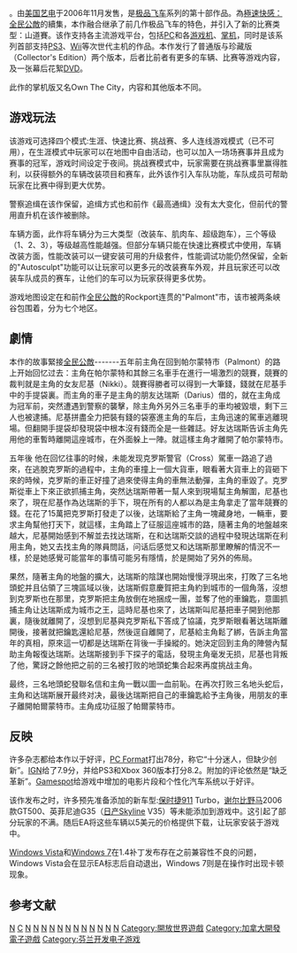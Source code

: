 {{noteTA
| G1=Games
| 1=zh-cn:极品飞车：生死卡本谷; zh-tw:極速快感：玩命山道;
}}
{{Infobox VG
| title= 極速快感：玩命山道
| image = File:Nfsc-cover.jpg
| caption=
| developer= [[EA_Black_Box|EA Black Box]]
| publisher= [[EA|EA]]
| distributor=
| designer=
| series= [[极品飞车系列|极品飞车系列]]
| engine=
| released='''Win'''、'''PS2'''、'''Xbox'''、'''X360'''、'''NGC'''、'''NDS'''、'''GBA'''{{vgrelease|NA|2006年10月31日}}'''PlayStation 3'''{{vgrelease|NA|2006年11月16日}}'''Wii'''{{vgrelease|NA|2006年11月19日}}'''Mac OS X'''{{vgrelease|NA|2007年8月17日<ref name="Mac OS X">{{cite web | title=EA Ships Four Games for the Mac | url=http://home.businesswire.com/portal/site/home/index.jsp?epi-content=NEWS_VIEW_POPUP_TYPE&newsId=20070817005520&ndmHsc=v2*A1187348400000*B1187413360000*DgroupByDate*J1*N1000837&newsLang=en&beanID=202776713&viewID=news_view_popup | access-date=2007-10-19 | archive-url=https://web.archive.org/web/20070930041556/http://home.businesswire.com/portal/site/home/index.jsp?epi-content=NEWS_VIEW_POPUP_TYPE&newsId=20070817005520&ndmHsc=v2*A1187348400000*B1187413360000*DgroupByDate*J1*N1000837&newsLang=en&beanID=202776713&viewID=news_view_popup | archive-date=2007-09-30 | dead-url=yes }}</ref>}}
| genre= [[竞速游戏|竞速]]
| modes= [[单人电子游戏|单人]]、[[多人电子游戏|多人]]
| platforms= {{spml|[[Microsoft_Windows|Windows]]|[[Mac_OS_X|Mac OS X]]|[[PlayStation_3|PlayStation 3]]|[[Xbox_360|Xbox 360]]|[[Wii|Wii]]|[[PlayStation_2|PlayStation 2]]|[[Xbox|Xbox]]|[[Nintendo_GameCube|Nintendo GameCube]]|[[PlayStation_Portable|PlayStation Portable]]|[[Game_Boy_Advance|Game Boy Advance]]|[[Nintendo_DS|Nintendo DS]]|[[手机|手机]]}}
}}

{{vgname|极品飞车：生死卡本谷|en=Need for Speed: Carbon|cn=极品飞车：生死卡本谷|tw=極速快感：玩命山道|aka=卡本峡谷}}。由[[美国|美国]][[艺电|艺电]]于2006年11月发售，是[[极品飞车|极品飞车]]系列的第十部作品。為[[極速快感：全民公敵|極速快感：全民公敵]]的續集，本作融合继承了前几作极品飞车的特色，并引入了新的比赛类型：山道賽。该作支持各主流游戏平台，包括[[个人电脑|PC]]和各[[游戏机|游戏机]]、[[掌机|掌机]]，同时是该系列首部支持[[PS3|PS3]]、[[Wii|Wii]]等次世代主机的作品。本作发行了普通版与珍藏版（Collector's Edition）两个版本，后者比前者有更多的车辆、比赛等游戏内容，及一张幕后花絮[[DVD|DVD]]。

此作的掌机版又名Own The City，内容和其他版本不同。

== 游戏玩法 ==
该游戏可选择四个模式:生涯、快速比赛、挑战赛、多人连线游戏模式（已不可用），在生涯模式中玩家可以在地图中自由活动，也可以加入一场场赛事并且成为赛事的冠军，游戏时间设定于夜间。挑战赛模式中，玩家需要在挑战赛事里赢得胜利，以获得额外的车辆改装项目和赛车，此外该作引入车队功能，车队成员可帮助玩家在比赛中得到更大优势。

警察追缉在该作保留，追缉方式也和前作《最高通缉》没有太大变化，但前代的警用直升机在该作被删除。

车辆方面，此作将车辆分为三大类型（改装车、肌肉车、超级跑车），三个等级（1、2、3），等级越高性能越强。但部分车辆只能在快速比赛模式中使用，车辆改装方面，性能改装可以一键安装可用的升级套件，性能调试功能仍然保留，全新的"Autosculpt"功能可以让玩家可以更多元的改装赛车外观，并且玩家还可以改装车队成员的赛车，让他们的车可以为玩家获得更多优势。

游戏地图设定在和前作[[極速快感：全民公敵|全民公敵]]的Rockport连贯的"Palmont"市，该市被两条峡谷包围着，分为七个地区。

==劇情==
本作的故事緊接[[極速快感：全民公敵|全民公敵]]-------五年前主角在回到帕尔蒙特市（Palmont）的路上开始回忆过去：主角在帕尔蒙特和其餘三名車手在進行一場激烈的競賽，競賽的裁判就是主角的女友尼基（Nikki）。競賽得勝者可以得到一大筆錢，錢就在尼基手中的手提袋裏。而主角的車子是主角的朋友达瑞斯（Darius）借的，就在主角成为冠军前，突然遭遇到警察的襲擊，除主角外另外三名車手的車均被毀壞，剩下三人也被逮捕。尼基拼盡全力把裝有錢的袋塞進主角的车后，主角迅速的駕車逃離現場。但翻開手提袋却發現袋中根本沒有錢而全是一些雜誌。好友达瑞斯告诉主角先用他的車暫時離開這座城市，在外面躲上一陣。就這樣主角才離開了帕尔蒙特市。

五年後 他在回忆往事的时候，未能发现克罗斯警官（Cross）駕車一路追了過來，在逃脫克罗斯的過程中，主角的車撞上一個大貨車，眼看著大貨車上的貨砸下來的時候，克罗斯的車正好撞了過來使得主角的車無法動彈，主角的車毀了。克罗斯從車上下來正欲抓捕主角，突然达瑞斯帶著一幫人來到現場幫主角解圍，尼基也來了，現在尼基作為达瑞斯的手下，現在所有的人都以為是主角拿走了當年競賽的錢。在花了15萬把克罗斯打發走了以後，达瑞斯給了主角一塊藏身地，一輛車，要求主角幫他打天下，就這樣，主角踏上了征服這座城市的路，隨著主角的地盤越來越大，尼基開始感到不解並去找达瑞斯，在和达瑞斯交談的過程中發現达瑞斯在利用主角，她又去找主角的隊員問話，问话后感觉又和达瑞斯那里瞭解的情況不一樣，於是她感覺可能當年的事情可能另有隱情，於是開始了另外的佈局。

果然，隨著主角的地盤的擴大，达瑞斯的陰謀也開始慢慢浮現出來，打敗了三名地頭蛇并且佔領了三塊區域以後，达瑞斯假意慶賀把主角約到城市的一個角落，沒想到克罗斯也在那里，克罗斯把主角放倒在地捆成一團，並奪了他的車鑰匙，意圖抓捕主角让达瑞斯成为城市之王，這時尼基也來了，达瑞斯叫尼基把車子開到他那裏，隨後就離開了，沒想到尼基與克罗斯私下答成了協議，克罗斯眼看著达瑞斯離開後，接著就把鑰匙還給尼基，然後逕自離開了，尼基給主角鬆了綁，告訴主角當年的真相，原來這一切都是达瑞斯在背後一手操縱的。她決定回到主角的陣營內幫助主角報復达瑞斯。达瑞斯接到手下探子的電話，發現主角毫发无损，尼基也背叛了他，驚訝之餘他把之前的三名被打败的地頭蛇集合起來再度挑战主角。

最终，三名地頭蛇發聯名信和主角一戰以圖一血前恥。在再次打败三名地头蛇后，主角和达瑞斯展开最终对决，最後达瑞斯把自己的車鑰匙給予主角後，用朋友的車子離開帕爾蒙特市。主角成功征服了帕爾蒙特市。

==反映==
{{Video game reviews
| GR = (PC) 78.47%<ref>{{cite web |url=http://www.gamerankings.com/pc/934371-need-for-speed-carbon/index.html |title=Aggregate score for PC at GameRankings |accessdate=2015-09-12 |archive-date=2013-06-24 |archive-url=https://www.webcitation.org/6HcUu6AJ9?url=http://www.gamerankings.com/pc/934371-need-for-speed-carbon/index.html |dead-url=no }}</ref><br />(X360) 77.51%<ref>{{cite web |url=http://www.gamerankings.com/xbox360/933691-need-for-speed-carbon/index.html |title=Aggregate score for Xbox 360 at GameRankings |accessdate=2015-09-12 |archive-date=2013-06-24 |archive-url=https://www.webcitation.org/6HcUura06?url=http://www.gamerankings.com/xbox360/933691-need-for-speed-carbon/index.html |dead-url=no }}</ref><br />(PS3) 76.26%<ref>{{cite web |url=http://www.gamerankings.com/ps3/932990-need-for-speed-carbon/index.html |title=Aggregate score for PlayStation 3 at GameRankings |accessdate=2015-09-12 |archive-date=2013-06-24 |archive-url=https://www.webcitation.org/6HcUvZRzf?url=http://www.gamerankings.com/ps3/932990-need-for-speed-carbon/index.html |dead-url=no }}</ref><br />(PS2) 75.04%<ref>{{cite web |url=http://www.gamerankings.com/ps2/933687-need-for-speed-carbon/index.html |title=Aggregate score for PlayStation 2 at GameRankings |accessdate=2015-09-12 |archive-date=2013-06-24 |archive-url=https://www.webcitation.org/6HcUwHQDt?url=http://www.gamerankings.com/ps2/933687-need-for-speed-carbon/index.html |dead-url=no }}</ref><br />(GC) 74.25%<ref>{{cite web |url=http://www.gamerankings.com/gamecube/933686-need-for-speed-carbon/index.html |title=Aggregate score for GameCube at GameRankings |accessdate=2015-09-12 |archive-date=2013-06-24 |archive-url=https://www.webcitation.org/6HcUwzBST?url=http://www.gamerankings.com/gamecube/933686-need-for-speed-carbon/index.html |dead-url=no }}</ref><br />(Xbox) 73.28%<ref>{{cite web |url=http://www.gamerankings.com/xbox/933690-need-for-speed-carbon/index.html |title=Aggregate score for Xbox at GameRankings |accessdate=2015-09-12 |archive-date=2013-06-24 |archive-url=https://www.webcitation.org/6HcUxh9x4?url=http://www.gamerankings.com/xbox/933690-need-for-speed-carbon/index.html |dead-url=no }}</ref><br />(PSP) 71.00%<ref>{{cite web |url=http://www.gamerankings.com/psp/933688-need-for-speed-carbon-own-the-city/index.html |title=Aggregate score for PlayStation Portable at GameRankings |access-date=2015-09-12 |archive-date=2019-12-09 |archive-url=https://web.archive.org/web/20191209015416/https://www.gamerankings.com/psp/933688-need-for-speed-carbon-own-the-city/index.html |dead-url=no }}</ref><br />(GBA) 69.33%<ref>{{cite web |url=http://www.gamerankings.com/gba/933685-need-for-speed-carbon-own-the-city/index.html |title=Aggregate score for Game Boy Advance at GameRankings |access-date=2015-09-12 |archive-date=2019-12-09 |archive-url=https://web.archive.org/web/20191209015338/https://www.gamerankings.com/gba/933685-need-for-speed-carbon-own-the-city/index.html |dead-url=no }}</ref><br />(NDS) 66.50%<ref>{{cite web |url=http://www.gamerankings.com/ds/933684-need-for-speed-carbon-own-the-city/index.html |title=Aggregate score for Nintendo DS at GameRankings |access-date=2015-09-12 |archive-date=2019-12-09 |archive-url=https://web.archive.org/web/20191209015331/https://www.gamerankings.com/ds/933684-need-for-speed-carbon-own-the-city/index.html |dead-url=no }}</ref><br />(Wii) 65.39%<ref>{{cite web |url=http://www.gamerankings.com/wii/933689-need-for-speed-carbon/index.html |title=Aggregate score for Wii at GameRankings |accessdate=2015-09-12 |archive-date=2013-06-24 |archive-url=https://www.webcitation.org/6HcUzkZAu?url=http://www.gamerankings.com/wii/933689-need-for-speed-carbon/index.html |dead-url=no }}</ref>
| MC = (PC) 78/100<ref>{{cite web |url=http://www.metacritic.com/game/pc/need-for-speed-carbon |title=Aggregate score for PC at Metacritic |accessdate=2015-09-12 |archive-date=2012-03-02 |archive-url=https://www.webcitation.org/65qskE47b?url=http://www.metacritic.com/game/pc/need-for-speed-carbon |dead-url=no }}</ref><br />(X360) 77/100<ref>{{cite web |url=http://www.metacritic.com/game/xbox-360/need-for-speed-carbon |title=Aggregate score for Xbox 360 at Metacritic |accessdate=2015-09-12 |archive-date=2012-03-02 |archive-url=https://www.webcitation.org/65qsp34XW?url=http://www.metacritic.com/game/xbox-360/need-for-speed-carbon |dead-url=no }}</ref><br />(PS3) 75/100<ref>{{cite web |url=http://www.metacritic.com/game/playstation-3/need-for-speed-carbon |title=Aggregate score for PlayStation 3 at Metacritic |accessdate=2015-09-12 |archive-date=2012-03-02 |archive-url=https://www.webcitation.org/65qslaGPu?url=http://www.metacritic.com/game/playstation-3/need-for-speed-carbon |dead-url=no }}</ref><br />(GC) 75/100<ref>{{cite web |url=http://www.metacritic.com/game/gamecube/need-for-speed-carbon |title=Aggregate score for GameCube at Metacritic |accessdate=2015-09-12 |archive-date=2012-03-02 |archive-url=https://www.webcitation.org/65qsn14wx?url=http://www.metacritic.com/game/gamecube/need-for-speed-carbon |dead-url=no }}</ref><br />(PS2) 74/100<ref>{{cite web |url=http://www.metacritic.com/game/playstation-2/need-for-speed-carbon |title=Aggregate score for PlayStation 2 at Metacritic |accessdate=2015-09-12 |archive-date=2012-03-02 |archive-url=https://www.webcitation.org/65qskuuPg?url=http://www.metacritic.com/game/playstation-2/need-for-speed-carbon |dead-url=no }}</ref><br />(Xbox) 74/100<ref>{{cite web |url=http://www.metacritic.com/game/xbox/need-for-speed-carbon |title=Aggregate score for Xbox at Metacritic |accessdate=2015-09-12 |archive-date=2012-03-02 |archive-url=https://www.webcitation.org/65qsoQ5xE?url=http://www.metacritic.com/game/xbox/need-for-speed-carbon |dead-url=no }}</ref><br />(PSP) 73/100<ref>{{cite web |url=http://www.metacritic.com/game/psp/need-for-speed-carbon-own-the-city |title=Aggregate score for PlayStation Portable at Metacritic |access-date=2015-09-12 |archive-date=2020-09-29 |archive-url=https://web.archive.org/web/20200929091613/https://www.metacritic.com/game/psp/need-for-speed-carbon-own-the-city |dead-url=no }}</ref><br />(NDS) 70/100<ref>{{cite web |url=http://www.metacritic.com/game/ds/need-for-speed-carbon-own-the-city |title=Aggregate score for Nintendo DS at Metacritic |access-date=2015-09-12 |archive-date=2020-11-07 |archive-url=https://web.archive.org/web/20201107024555/https://www.metacritic.com/game/ds/need-for-speed-carbon-own-the-city |dead-url=no }}</ref><br />(Wii) 67/100<ref>{{cite web |url=http://www.metacritic.com/game/wii/need-for-speed-carbon |title=Aggregate score for Wii at Metacritic |accessdate=2015-09-12 |archive-date=2012-03-02 |archive-url=https://www.webcitation.org/65qsnikCn?url=http://www.metacritic.com/game/wii/need-for-speed-carbon |dead-url=no }}</ref>
| GSpot = (PSP) 7.9/10<ref>{{cite web |url=http://uk.gamespot.com/need-for-speed-carbon/reviews/need-for-speed-carbon-own-the-city-review-6161502/ |title=PlayStation Portable review at GameSpot |deadurl=yes |archiveurl=https://web.archive.org/web/20130716223812/http://uk.gamespot.com/need-for-speed-carbon/reviews/need-for-speed-carbon-own-the-city-review-6161502/ |archivedate=2013-07-16 }}</ref><br />7.6/10<ref>{{cite web |url=http://uk.gamespot.com/need-for-speed-carbon/reviews/need-for-speed-carbon-review-6161048/ |title=PC review at GameSpot |deadurl=yes |archiveurl=https://www.webcitation.org/6HcUrOPkM?url=http://uk.gamespot.com/need-for-speed-carbon/reviews/need-for-speed-carbon-review-6161048/ |archivedate=2013-06-24 }}</ref><ref>{{cite web |url=http://uk.gamespot.com/need-for-speed-carbon/reviews/need-for-speed-carbon-review-6160883/ |title=Xbox 360 review at GameSpot |deadurl=yes |archiveurl=https://web.archive.org/web/20120228175638/http://uk.gamespot.com/need-for-speed-carbon/reviews/need-for-speed-carbon-review-6160883/ |archivedate=2012-02-28 }}</ref><ref>{{cite web |url=http://uk.gamespot.com/need-for-speed-carbon/reviews/need-for-speed-carbon-review-6160932/ |title=Xbox review at GameSpot |deadurl=yes |archiveurl=https://web.archive.org/web/20111217084630/http://uk.gamespot.com/need-for-speed-carbon/reviews/need-for-speed-carbon-review-6160932 |archivedate=2011-12-17 }}</ref><ref>{{cite web |url=http://uk.gamespot.com/need-for-speed-carbon/reviews/need-for-speed-carbon-review-6161494/ |title=Nintendo DS review at GameSpot |deadurl=yes |archiveurl=https://web.archive.org/web/20111219192059/http://uk.gamespot.com/need-for-speed-carbon/reviews/need-for-speed-carbon-review-6161494 |archivedate=2011-12-19 }}</ref><br />(PS3, PS2 & GC) 7.4/10<ref>{{cite web |url=http://uk.gamespot.com/need-for-speed-carbon/reviews/need-for-speed-carbon-review-6162200/ |title=PlayStation 3 review at GameSpot |deadurl=yes |archiveurl=https://web.archive.org/web/20130724005937/http://uk.gamespot.com/need-for-speed-carbon/reviews/need-for-speed-carbon-review-6162200/ |archivedate=2013-07-24 }}</ref><ref>{{cite web |url=http://uk.gamespot.com/need-for-speed-carbon/reviews/need-for-speed-carbon-review-6160933/ |title=PlayStation 2 review at GameSpot |deadurl=yes |archiveurl=https://web.archive.org/web/20130720043442/http://uk.gamespot.com/need-for-speed-carbon/reviews/need-for-speed-carbon-review-6160933/ |archivedate=2013-07-20 }}</ref><ref>{{cite web |url=http://uk.gamespot.com/need-for-speed-carbon/reviews/need-for-speed-carbon-review-6161044/ |title=GameCube review at GameSpot |deadurl=yes |archiveurl=https://web.archive.org/web/20130723220647/http://uk.gamespot.com/need-for-speed-carbon/reviews/need-for-speed-carbon-review-6161044/ |archivedate=2013-07-23 }}</ref><br />(Wii) 7.1/10<ref>{{cite web |url=http://uk.gamespot.com/need-for-speed-carbon/reviews/need-for-speed-carbon-review-6162626/ |title=Wii review at GameSpot |deadurl=yes |archiveurl=https://web.archive.org/web/20111222011905/http://uk.gamespot.com/need-for-speed-carbon/reviews/need-for-speed-carbon-review-6162626 |archivedate=2011-12-22 }}</ref><br />(GBA) 6.5/10<ref>{{cite web |url=http://uk.gamespot.com/need-for-speed-carbon/reviews/need-for-speed-carbon-own-the-city-review-6161483/ |title=Game Boy Advance review at GameSpot |deadurl=yes |archiveurl=https://web.archive.org/web/20130719194152/http://uk.gamespot.com/need-for-speed-carbon/reviews/need-for-speed-carbon-own-the-city-review-6161483/ |archivedate=2013-07-19 }}</ref>
| IGN = (PC) 8.2/10<ref name=IGNPC>{{cite web |url=http://uk.ign.com/articles/2006/10/28/need-for-speed-carbon-review-6?page=3 |title=PC review at IGN}}</ref><br />(PS3) 7.9/10<ref name=IGNPS3>{{cite web |url=http://uk.ign.com/articles/2006/11/16/need-for-speed-carbon-review-2?page=2 |title=PlayStation 3 review at IGN |access-date=2015-09-12 |archive-date=2017-12-13 |archive-url=https://web.archive.org/web/20171213031429/http://uk.ign.com/articles/2006/11/16/need-for-speed-carbon-review-2?page=2 |dead-url=no }}</ref><br />7.8/10<ref>{{cite web |url=http://uk.ign.com/articles/2006/10/28/need-for-speed-carbon-review-3?page=3 |title=GameCube review at IGN}}</ref><ref>{{cite web |url=http://uk.ign.com/articles/2006/10/28/need-for-speed-carbon-review-5?page=3 |title=Xbox review at IGN}}</ref><br />(NDS) 7.5/10<ref>{{cite web |url=http://uk.ign.com/articles/2006/11/04/need-for-speed-carbon-own-the-city-review-2 |title=Nintendo DS review at IGN |access-date=2015-09-12 |archive-date=2020-01-07 |archive-url=https://web.archive.org/web/20200107074622/https://uk.ign.com/articles/2006/11/04/need-for-speed-carbon-own-the-city-review-2 |dead-url=no }}</ref><br />(Wii) 7.4/10<ref>{{cite web |url=http://uk.ign.com/articles/2006/12/05/need-for-speed-carbon-review?page=3 |title=Wii review at IGN}}</ref><br />(PSP & GBA) 7.0/10<ref>{{cite web |url=http://uk.ign.com/articles/2006/11/02/need-for-speed-carbon-own-the-city-review-3 |title=PlayStation Portable review at IGN |access-date=2015-09-12 |archive-date=2020-01-10 |archive-url=https://web.archive.org/web/20200110194413/https://uk.ign.com/articles/2006/11/02/need-for-speed-carbon-own-the-city-review-3 |dead-url=no }}</ref><ref>{{cite web |url=http://uk.ign.com/articles/2006/11/09/need-for-speed-carbon-own-the-city-review |title=Game Boy Advance review at IGN |access-date=2015-09-12 |archive-date=2020-01-02 |archive-url=https://web.archive.org/web/20200102223054/https://uk.ign.com/articles/2006/11/09/need-for-speed-carbon-own-the-city-review |dead-url=no }}</ref>
| Play = 76%<ref>Play magazine review, issue 151, [[Imagine_Publishing|Imagine Publishing]]</ref>
}}

许多杂志都给本作以于好评，[[PC_Format|PC Format]]打出78分，称它“十分迷人，但缺少创新”。[[IGN|IGN]]给了7.9分，并给PS3和Xbox 360版本打分8.2。附加的评论依然是“缺乏革新”。[[Gamespot|Gamespot]]给游戏中增加的电影片段和个性化汽车系统以于好评。 

该作发布之时，许多预先准备添加的新车型:[[保时捷911|保时捷911]] Turbo，[[谢尔比野马|谢尔比野马]]2006款GT500、英菲尼迪G35（[[日產Skyline|日产Skyline]] V35）等未能添加到游戏中。这引起了部分玩家的不满。随后EA将这些车辆以5美元的价格提供下载，让玩家安装于游戏中。

[[Windows_Vista|Windows Vista]]和[[Windows_7|Windows 7]]在1.4补丁发布存在之前兼容性不良的问题，Windows Vista会在显示EA标志后自动退出，Windows 7则是在操作时出现卡顿现象。

==参考文献==
{{Reflist}}

{{极品飞车系列}}
{{DEFAULTSORT:Need for Speed, Carbon}}
[[Category:2006年电子游戏|N]]
[[Category:極速快感系列|C]]
[[Category:PlayStation_2游戏|N]]
[[Category:PlayStation_3游戏|N]]
[[Category:PlayStation_Portable游戏|N]]
[[Category:任天堂GameCube游戏|N]]
[[Category:Wii遊戲|N]]
[[Category:Game_Boy_Advance遊戲|N]]
[[Category:任天堂DS遊戲|N]]
[[Category:Xbox游戏|N]]
[[Category:Xbox_360遊戲|N]]
[[Category:Windows游戏|N]]
[[Category:MacOS遊戲|N]]
[[Category:行動電話遊戲|N]]
[[Category:開放世界遊戲|Category:開放世界遊戲]]
[[Category:加拿大開發電子遊戲|Category:加拿大開發電子遊戲]]
[[Category:芬兰开发电子游戏|Category:芬兰开发电子游戏]]